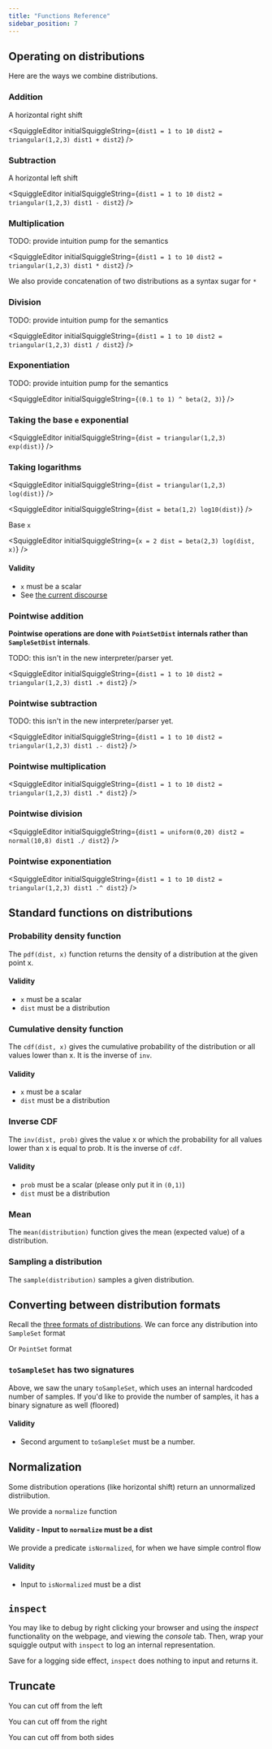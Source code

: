 ```yaml
---
title: "Functions Reference"
sidebar_position: 7
---
```



## Operating on distributions

Here are the ways we combine distributions.

### Addition

A horizontal right shift

<SquiggleEditor
  initialSquiggleString={`dist1 = 1 to 10
dist2 = triangular(1,2,3)
dist1 + dist2`}
/>

### Subtraction

A horizontal left shift

<SquiggleEditor
  initialSquiggleString={`dist1 = 1 to 10
dist2 = triangular(1,2,3)
dist1 - dist2`}
/>

### Multiplication

TODO: provide intuition pump for the semantics

<SquiggleEditor
  initialSquiggleString={`dist1 = 1 to 10
dist2 = triangular(1,2,3)
dist1 * dist2`}
/>

We also provide concatenation of two distributions as a syntax sugar for `*`

<SquiggleEditor initialSquiggleString="(0.1 to 1) triangular(1,2,3)" />

### Division

TODO: provide intuition pump for the semantics

<SquiggleEditor
  initialSquiggleString={`dist1 = 1 to 10
dist2 = triangular(1,2,3)
dist1 / dist2`}
/>

### Exponentiation

TODO: provide intuition pump for the semantics

<SquiggleEditor initialSquiggleString={`(0.1 to 1) ^ beta(2, 3)`} />

### Taking the base `e` exponential

<SquiggleEditor
  initialSquiggleString={`dist = triangular(1,2,3)
exp(dist)`}
/>

### Taking logarithms

<SquiggleEditor
  initialSquiggleString={`dist = triangular(1,2,3)
log(dist)`}
/>

<SquiggleEditor
  initialSquiggleString={`dist = beta(1,2)
log10(dist)`}
/>

Base `x`

<SquiggleEditor
  initialSquiggleString={`x = 2
dist = beta(2,3)
log(dist, x)`}
/>

#### Validity

- `x` must be a scalar
- See [the current discourse](https://github.com/quantified-uncertainty/squiggle/issues/304)

### Pointwise addition

**Pointwise operations are done with `PointSetDist` internals rather than `SampleSetDist` internals**.

TODO: this isn't in the new interpreter/parser yet.

<SquiggleEditor
  initialSquiggleString={`dist1 = 1 to 10
dist2 = triangular(1,2,3)
dist1 .+ dist2`}
/>

### Pointwise subtraction

TODO: this isn't in the new interpreter/parser yet.

<SquiggleEditor
  initialSquiggleString={`dist1 = 1 to 10
dist2 = triangular(1,2,3)
dist1 .- dist2`}
/>

### Pointwise multiplication

<SquiggleEditor
  initialSquiggleString={`dist1 = 1 to 10
dist2 = triangular(1,2,3)
dist1 .* dist2`}
/>

### Pointwise division

<SquiggleEditor
  initialSquiggleString={`dist1 = uniform(0,20)
dist2 = normal(10,8)
dist1 ./ dist2`}
/>

### Pointwise exponentiation

<SquiggleEditor
  initialSquiggleString={`dist1 = 1 to 10
dist2 = triangular(1,2,3)
dist1 .^ dist2`}
/>

## Standard functions on distributions

### Probability density function

The `pdf(dist, x)` function returns the density of a distribution at the
given point x.

<SquiggleEditor initialSquiggleString="pdf(normal(0,1),0)" />

#### Validity

- `x` must be a scalar
- `dist` must be a distribution

### Cumulative density function

The `cdf(dist, x)` gives the cumulative probability of the distribution
or all values lower than x. It is the inverse of `inv`.

<SquiggleEditor initialSquiggleString="cdf(normal(0,1),0)" />

#### Validity

- `x` must be a scalar
- `dist` must be a distribution

### Inverse CDF

The `inv(dist, prob)` gives the value x or which the probability for all values
lower than x is equal to prob. It is the inverse of `cdf`.

<SquiggleEditor initialSquiggleString="inv(normal(0,1),0.5)" />

#### Validity

- `prob` must be a scalar (please only put it in `(0,1)`)
- `dist` must be a distribution

### Mean

The `mean(distribution)` function gives the mean (expected value) of a distribution.

<SquiggleEditor initialSquiggleString="mean(normal(5, 10))" />

### Sampling a distribution

The `sample(distribution)` samples a given distribution.

<SquiggleEditor initialSquiggleString="sample(normal(0, 10))" />

## Converting between distribution formats

Recall the [three formats of distributions](https://develop--squiggle-documentation.netlify.app/docs/Discussions/Three-Types-Of-Distributions). We can force any distribution into `SampleSet` format

<SquiggleEditor initialSquiggleString="toSampleSet(normal(5, 10))" />

Or `PointSet` format

<SquiggleEditor initialSquiggleString="toPointSet(normal(5, 10))" />

### `toSampleSet` has two signatures

Above, we saw the unary `toSampleSet`, which uses an internal hardcoded number of samples. If you'd like to provide the number of samples, it has a binary signature as well (floored)

<SquiggleEditor initialSquiggleString="toSampleSet(0.1 to 1, 100.1)" />

#### Validity

- Second argument to `toSampleSet` must be a number.

## Normalization

Some distribution operations (like horizontal shift) return an unnormalized distriibution.

We provide a `normalize` function

<SquiggleEditor initialSquiggleString="normalize((0.1 to 1) + triangular(0.1, 1, 10))" />

#### Validity - Input to `normalize` must be a dist

We provide a predicate `isNormalized`, for when we have simple control flow

<SquiggleEditor initialSquiggleString="isNormalized((0.1 to 1) * triangular(0.1, 1, 10))" />

#### Validity

- Input to `isNormalized` must be a dist

## `inspect`

You may like to debug by right clicking your browser and using the _inspect_ functionality on the webpage, and viewing the _console_ tab. Then, wrap your squiggle output with `inspect` to log an internal representation.

<SquiggleEditor initialSquiggleString="inspect(toSampleSet(0.1 to 1, 100))" />

Save for a logging side effect, `inspect` does nothing to input and returns it.

## Truncate

You can cut off from the left

<SquiggleEditor initialSquiggleString="truncateLeft(0.1 to 1, 0.5)" />

You can cut off from the right

<SquiggleEditor initialSquiggleString="truncateRight(0.1 to 1, 10)" />

You can cut off from both sides

<SquiggleEditor initialSquiggleString="truncate(0.1 to 1, 0.5, 1.5)" />
